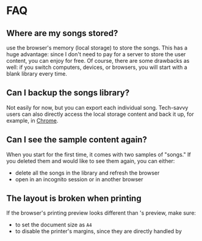 
# FAQ

## Where are my songs stored?

<CCS/> use the browser's memory (local storage) to store the songs. 
This has a huge advantage: since I don't need to pay for a server to store the user content, you can enjoy <CCS/> for free.
Of course, there are some drawbacks as well: if you switch computers, devices, or browsers, you will start with a blank library every time.

## Can I backup the songs library?

Not easily for now, but you can export each individual song.
Tech-savvy users can also directly access the local storage content and back it up, for example, in [Chrome](https://developer.chrome.com/docs/devtools/storage/localstorage/).

## Can I see the sample content again? 

When you start <CCS/> for the first time, it comes with two samples of "songs."
If you deleted them and would like to see them again, you can either:

- delete all the songs in the library and refresh the browser
- open <CCS/> in an incognito session or in another browser

## The layout is broken when printing

If the browser's printing preview looks different than <CCS/>'s preview, make sure:
- to set the document size as `A4`
- to disable the printer's margins, since they are directly handled by <CCS/>
